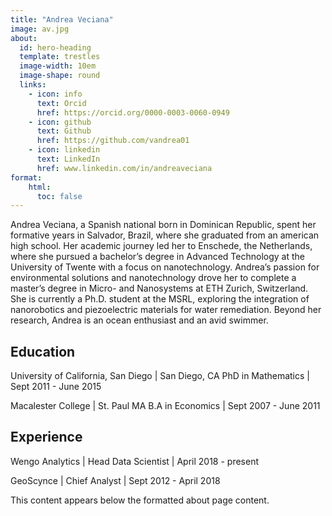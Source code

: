 ```yaml
---
title: "Andrea Veciana"
image: av.jpg
about:
  id: hero-heading
  template: trestles
  image-width: 10em
  image-shape: round
  links:
    - icon: info
      text: Orcid
      href: https://orcid.org/0000-0003-0060-0949
    - icon: github
      text: Github
      href: https://github.com/vandrea01
    - icon: linkedin
      text: LinkedIn
      href: www.linkedin.com/in/andreaveciana
format:
    html:
      toc: false
---
```


Andrea Veciana, a Spanish national born in Dominican Republic, spent her formative years in Salvador, Brazil, where she graduated from an american high school. Her academic journey led her to Enschede, the Netherlands, where she pursued a bachelor's degree in Advanced Technology at the University of Twente with a focus on nanotechnology. Andrea's passion for environmental solutions and nanotechnology drove her to complete a master's degree in Micro- and Nanosystems at ETH Zurich, Switzerland. She is currently a Ph.D. student at the MSRL, exploring the integration of nanorobotics and piezoelectric materials for water remediation. Beyond her research, Andrea is an ocean enthusiast and an avid swimmer.

## Education

University of California, San Diego | San Diego, CA PhD in Mathematics | Sept 2011 - June 2015

Macalester College | St. Paul MA B.A in Economics | Sept 2007 - June 2011

## Experience

Wengo Analytics | Head Data Scientist | April 2018 - present

GeoScynce | Chief Analyst | Sept 2012 - April 2018

This content appears below the formatted about page content.

